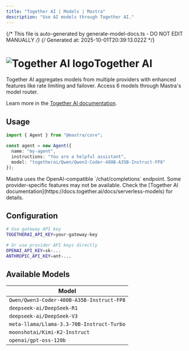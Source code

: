 ```yaml
---
title: "Together AI | Models | Mastra"  
description: "Use AI models through Together AI."
---
```


{/* This file is auto-generated by generate-model-docs.ts - DO NOT EDIT MANUALLY */}
{/* Generated at: 2025-10-01T20:39:13.022Z */}


# <img src="https://models.dev/logos/togetherai.svg" alt="Together AI logo" className="inline w-8 h-8 mr-2 align-middle dark:invert dark:brightness-0 dark:contrast-200" />Together AI

Together AI aggregates models from multiple providers with enhanced features like rate limiting and failover. Access 6 models through Mastra's model router.

Learn more in the [Together AI documentation](https://docs.together.ai/docs/serverless-models).

## Usage

```typescript
import { Agent } from "@mastra/core";

const agent = new Agent({
  name: "my-agent",
  instructions: "You are a helpful assistant",
  model: "togetherai/Qwen/Qwen3-Coder-480B-A35B-Instruct-FP8"
});
```

<Callout type="info">
Mastra uses the OpenAI-compatible `/chat/completions` endpoint. Some provider-specific features may not be available. Check the [Together AI documentation](https://docs.together.ai/docs/serverless-models) for details.
</Callout>

## Configuration

```bash
# Use gateway API key
TOGETHERAI_API_KEY=your-gateway-key

# Or use provider API keys directly  
OPENAI_API_KEY=sk-...
ANTHROPIC_API_KEY=ant-...
```


## Available Models

| Model |
|-------|
| `Qwen/Qwen3-Coder-480B-A35B-Instruct-FP8` |
| `deepseek-ai/DeepSeek-R1` |
| `deepseek-ai/DeepSeek-V3` |
| `meta-llama/Llama-3.3-70B-Instruct-Turbo` |
| `moonshotai/Kimi-K2-Instruct` |
| `openai/gpt-oss-120b` |

